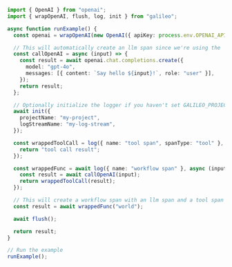 ```typescript TypeScript
import { OpenAI } from "openai";
import { wrapOpenAI, flush, log, init } from "galileo";

async function runExample() {
  const openai = wrapOpenAI(new OpenAI({ apiKey: process.env.OPENAI_API_KEY }));

  // This will automatically create an llm span since we're using the `wrapOpenAI` wrapper
  const callOpenAI = async (input) => {
    const result = await openai.chat.completions.create({
      model: "gpt-4o",
      messages: [{ content: `Say hello ${input}!`, role: "user" }],
    });
    return result;
  };

  // Optionally initialize the logger if you haven't set GALILEO_PROJECT and GALILEO_LOG_STREAM environment variables
  await init({
    projectName: "my-project",
    logStreamName: "my-log-stream",
  });

  const wrappedToolCall = log({ name: "tool span", spanType: "tool" }, (input) => {
    return "tool call result";
  });

  const wrappedFunc = await log({ name: "workflow span" }, async (input) => {
    const result = await callOpenAI(input);
    return wrappedToolCall(result);
  });

  // This will create a workflow span with an llm span and a tool span
  const result = await wrappedFunc("world");

  await flush();

  return result;
}

// Run the example
runExample();
```
